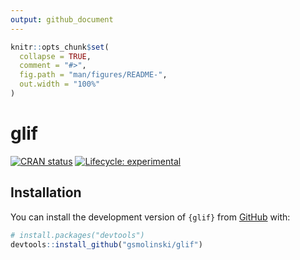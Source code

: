 ```yaml
---
output: github_document
---
```


<!-- README.md is generated from README.Rmd. Please edit that file -->

```r
knitr::opts_chunk$set(
  collapse = TRUE,
  comment = "#>",
  fig.path = "man/figures/README-",
  out.width = "100%"
)
```

# glif

<!-- badges: start -->
[![CRAN status](https://www.r-pkg.org/badges/version/glif)](https://CRAN.R-project.org/package=glif)
[![Lifecycle: experimental](https://img.shields.io/badge/lifecycle-experimental-orange.svg)](https://lifecycle.r-lib.org/articles/stages.html#experimental)
<!-- badges: end -->

## Installation

You can install the development version of `{glif}` from [GitHub](https://github.com/) with:

``` r
# install.packages("devtools")
devtools::install_github("gsmolinski/glif")
```
